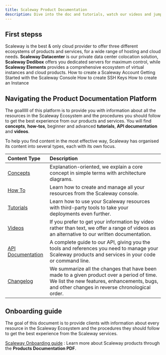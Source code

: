 ```yaml
---
title: Scaleway Product Documentation
description: Dive into the doc and tutorials, watch our videos and jump into code.
---
```


## First stepss

Scaleway is the best & only cloud provider to offer three different ecosystems of products and services, for a wide range of hosting and cloud needs. **Scaleway Datacenter** is our private data center colocation solution, **Scaleway Dedibox** offers you dedicated servers for maximum control, while **Scaleway Elements** provides a comprehensive ecosystem of virtual instances and cloud products.
<Steps>
  <StepButton to="/console/my-account/how-to/create-an-account/">How to create a Scaleway Account</StepButton>
  <StepButton to="/console/my-account/quickstart/">Getting Started with the Scaleway Console</StepButton>
</Steps>
<Steps>
  <StepButton to="/console/my-project/how-to/create-ssh-key/">How to create SSH Keys</StepButton>
  <StepButton to="/compute/instances/how-to/create-an-instance/">How to create an Instance</StepButton>
</Steps>

## Navigating the Product Documentation Platform

The goallllll of this platform is to provide you with information about all the resources in the Scaleway Ecosystem and the procedures you should follow to get the best experience from our products and services. You will find **concepts**, **how-tos**, beginner and advanced **tutorials**, **API documentation** and **videos**.

To help you find content in the most effective way, Scaleway has organised its content into several types, each with its own focus.

| Content Type  | Description                                                                                                                                                                                |
| :------------ | :----------------------------------------------------------------------------------------------------------------------------------------------------------------------------------------- |
| [Concepts](/console/my-account/concepts) | Explanation-oriented, we explain a core concept in simple terms with architecture diagrams.                                                                                                |
| [How To](/console/my-account/how-to/create-an-account/) | Learn how to create and manage all your resources from the Scaleway console.                                                                                                              |
| [Tutorials](/tutorials/) | Learn how to use your Scaleway resources with third-party tools to take your deployments even further.                                                                                                                |
| [Videos](/compute/instances/videos/) | If you prefer to get your information by video rather than text, we offer a range of videos as an alternative to our written documentation.                                                |
| [API Documentation](https://developers.scaleway.com/en/) | A complete guide to our API, giving you the tools and references you need to manage your Scaleway products and services in your code or command line.                                       |
| [Changelog](https://www.scaleway.com/en/changelog/) | We summarize all the changes that have been made to a given product over a period of time. We list the new features, enhancements, bugs, and other changes in reverse chronological order. |


## Onboarding guide

The goal of this document is to provide clients with information about every resource in the Scaleway Ecosystem and the procedures they should follow to get the best experience from the Scaleway services.

[Scaleway Onboarding guide](assets/scaleway-quickstart1.1.pdf)
: Learn more about Scaleway products through the **Products Documentation PDF**. 

<GeneralLinks title="General links">
  <GeneralLinksItem
    icon="community"
    title="Slack Community"
    href="https://slack.scaleway.com/"
  />
  <GeneralLinksItem
    icon="status"
    title="Service Status"
    href="https://status.scaleway.com/"
  />
  <GeneralLinksItem
    icon="ideas"
    title="Scaleway Ideas"
    href="https://ideas.scaleway.com/"
  />
  <GeneralLinksItem
    icon="abuse"
    title="Report Abuse"
    href="https://abuse.scaleway.com/"
  />
  <GeneralLinksItem
    icon="assistance"
    title="Technical Assistance"
    href="https://console.scaleway.com/support/tickets"
  />
</GeneralLinks>
